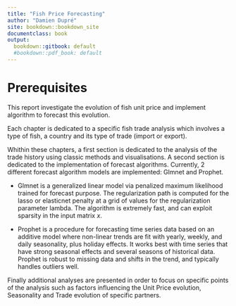 ```yaml
---
title: "Fish Price Forecasting"
author: "Damien Dupré"
site: bookdown::bookdown_site
documentclass: book
output:
  bookdown::gitbook: default
  #bookdown::pdf_book: default
---
```


# Prerequisites {-}

This report investigate the evolution of fish unit price and implement algorithm to forecast this evolution.

Each chapter is dedicated to a specific fish trade analysis which involves a type of fish, a country and its type of trade (import or export). 

Whithin these chapters, a first section is dedicated to the analysis of the trade history using classic methods and visualisations. A second section is dedicated to the implementation of forecast algorithms. Currently, 2 different forecast algorithm models are implemented: Glmnet and Prophet.

- Glmnet is a generalized linear model via penalized maximum likelihood trained for forecast purpose. The regularization path is computed for the lasso or elasticnet penalty at a grid of values for the regularization parameter lambda. The algorithm is extremely fast, and can exploit sparsity in the input matrix $x$.

- Prophet is a procedure for forecasting time series data based on an additive model where non-linear trends are fit with yearly, weekly, and daily seasonality, plus holiday effects. It works best with time series that have strong seasonal effects and several seasons of historical data. Prophet is robust to missing data and shifts in the trend, and typically handles outliers well.

Finally additional analyses are presented in order to focus on specific points of the analysis such as factors influencing the Unit Price evolution, Seasonality and Trade evolution of specific partners.
